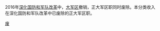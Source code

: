 {{Catmore}}
2016年[[深化国防和军队改革|深化国防和军队改革]]中，[[大军区|大军区]]撤销，正大军区职同时废除。本分类收入在深化国防和军队改革中已废除的正大军区职。

[[Category:中华人民共和国高级将领|废]]